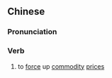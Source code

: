 ==Chinese==
{{zh-forms|s=抬价}}

===Pronunciation===
{{zh-pron
|m=táijià
|c=toi4 gaa3
|mn=qz,xm:thâi-kè/zz:thai-kèe
|cat=v
}}

===Verb===
{{zh-verb}}

# to [[force]] up [[commodity]] [[price]]s